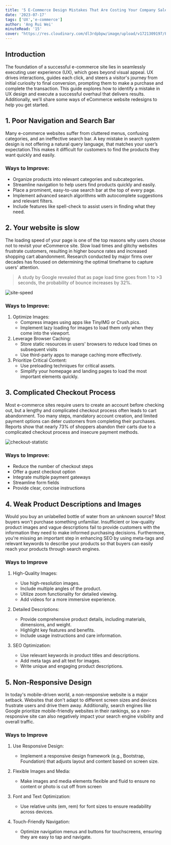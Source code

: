 ```yaml
---
title: '5 E-Commerce Design Mistakes That Are Costing Your Company Sales!'
date: '2023-07-17'
tags: ['UX','e-commerce']
author: 'Ang Rui Wei'
minuteRead: '15'
cover: "https://res.cloudinary.com/dl3rdpbpw/image/upload/v1721309197/Figure_ptrh8m.png"
---
```


## Introduction

The foundation of a successful e-commerce site lies in seamlessly executing user experience (UX), which goes beyond visual appeal. UX drives interactions, guides each click, and steers a visitor's journey from initial curiosity to final conversion, prompting them to make a purchase and complete the transaction. This guide explores how to identify a mistake in UX design and execute a successful overhaul that delivers results. Additionally, we'll share some ways of eCommerce website redesigns to help you get started. 

## 1. Poor Navigation and Search Bar

Many e-commerce websites suffer from cluttered menus, confusing categories, and an ineffective search bar. A key mistake in search system design is not offering a natural query language, that matches your user’s expectation.This makes it difficult for customers to find the products they want quickly and easily.

### Ways to Improve:
   - Organize products into relevant categories and subcategories.
   - Streamline navigation to help users find products quickly and easily.
   - Place a prominent, easy-to-use search bar at the top of every page.
   - Implement advanced search algorithms with autocomplete suggestions and relevant filters.
   - Include features like spell-check to assist users in finding what they need.

<ImageWithCaption src="https://res.cloudinary.com/dl3rdpbpw/image/upload/v1721468671/Organisation_bw1xqr.png" alt='clarins' caption='Clarins organizes their lip products under a series of searchable keywords, including “lip balm,” “lip gloss,” “lipstick,” and “lip oils.” This helps consumers quickly find what they’re looking for, as they may not initially know what products your company offers' />


## 2. Your website is slow

The loading speed of your page is one of the top reasons why users choose not to revisit your eCommerce site. Slow load times and glitchy websites frustrate customers, resulting in higher bounce rates and increased shopping cart abandonment. Research conducted by major firms over decades has focused on determining the optimal timeframe to capture users' attention.

> A study by Google revealed that as page load time goes from 1 to  >3 seconds, the probability of bounce increases by 32%.


![site-speed](https://res.cloudinary.com/dl3rdpbpw/image/upload/v1721468671/Website_cfugze.png)

### Ways to Improve:

1. Optimize Images:
   - Compress images using apps like TinyIMG or Crush.pics.
   - Implement lazy loading for images to load them only when they come into the viewport.
2. Leverage Browser Caching:
   - Store static resources in users' browsers to reduce load times on subsequent visits
   - Use third-party apps to manage caching more effectively.
3. Prioritize Critical Content:
   - Use preloading techniques for critical assets.
   - Simplify your homepage and landing pages to load the most important elements quickly.

## 3. Complicated Checkout Process

Most e-commerce sites require users to create an account before checking out, but a lengthy and complicated checkout process often leads to cart abandonment. Too many steps, mandatory account creation, and limited payment options can deter customers from completing their purchases. Reports show that nearly 73% of shoppers abandon their carts due to a complicated checkout process and insecure payment methods.

![checkout-statistic](https://res.cloudinary.com/dl3rdpbpw/image/upload/v1721468671/checkout_u5cj7t.png)

### Ways to Improve:

   - Reduce the number of checkout steps
   - Offer a guest checkout option
   - Integrate multiple payment gateways
   - Streamline form fields
   - Provide clear, concise instructions

## 4. Weak Product Descriptions and Images

Would you buy an unlabelled bottle of water from an unknown source? Most buyers won't purchase something unfamiliar. Insufficient or low-quality product images and vague descriptions fail to provide customers with the information they need to make informed purchasing decisions. Furthermore, you're missing an important step in enhancing SEO by using meta-tags and relevant keywords to describe your products so that buyers can easily reach your products through search engines.

### Ways to Improve

1. High-Quality Images:
   - Use high-resolution images.
   - Include multiple angles of the product.
   - Utilize zoom functionality for detailed viewing.
   - Add videos for a more immersive experience.

2. Detailed Descriptions:
   - Provide comprehensive product details, including materials, dimensions, and weight.
   - Highlight key features and benefits.
   - Include usage instructions and care information.

3. SEO Optimization:
   - Use relevant keywords in product titles and descriptions.
   - Add meta tags and alt text for images.
   - Write unique and engaging product descriptions.

## 5. Non-Responsive Design

In today's mobile-driven world, a non-responsive website is a major setback. Websites that don't adapt to different screen sizes and devices frustrate users and drive them away. Additionally, search engines like Google prioritize mobile-friendly websites in their rankings, so a non-responsive site can also negatively impact your search engine visibility and overall traffic.

### Ways to Improve

1. Use Responsive Design:
   - Implement a responsive design framework (e.g., Bootstrap, Foundation) that adjusts layout and content based on screen size.

2. Flexible Images and Media:
   - Make images and media elements flexible and fluid to ensure no content or photo is cut off from screen

3. Font and Text Optimization:
   - Use relative units (em, rem) for font sizes to ensure readability across devices.

4. Touch-Friendly Navigation:
   - Optimize navigation menus and buttons for touchscreens, ensuring they are easy to tap and navigate.